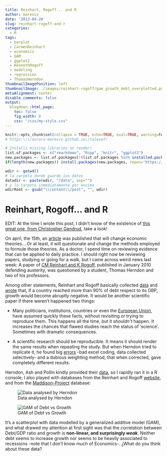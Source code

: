```yaml
---
title: Reinhart, Rogoff... and R
author: mareviv
date: '2013-04-28'
slug: reinhart-rogoff-and-r
categories:
  - R
tags:
  - barplot
  - CarmenReinhart
  - economics
  - GAM
  - ggplot2
  - KennethRogoff
  - modeling
  - regression
  - ThomasHerndon
thumbnailImagePosition: left
thumbnailImage: ./images/reinhart-rogoff/gam_growth_debt_overplotted.png
metaAlignment: center
disable_comments: false
output:
  blogdown::html_page:
    toc: false
    fig_width: 8
    css: "/css/my-style.css"
---
```


```r
knitr::opts_chunk$set(collapse = TRUE, echo=TRUE, eval=TRUE, warning=FALSE, message=FALSE, comment="  ")
# https:\/\/aurora-mareviv.github.io\/talesofr
```

```r
# Installs missing libraries on render!
list.of.packages <- c("rmarkdown", "Rcpp", "knitr", "ggplot2")
new.packages <- list.of.packages[!(list.of.packages %in% installed.packages()[,"Package"])]
if(length(new.packages)) install.packages(new.packages, repos='https://cran.rstudio.com/')
```

```r
wdir <- getwd() 
# la carpeta donde guardo los datos
datadir <- paste(wdir, "/data", sep="")
# y la carpeta inmediatamente por encima
wdirRoot <- gsub("\\content\\/post", "", wdir) 
```

# Reinhart, Rogoff... and R

EDIT: At the time I wrote this post, I didn't know of the existence of <a title="http://www.r-bloggers.com/reinhart-rogoff-everyone-makes-coding-mistakes-we-need-to-make-it-easy-to-find-them-graphing-uncertainty/" href="http://www.r-bloggers.com/reinhart-rogoff-everyone-makes-coding-mistakes-we-need-to-make-it-easy-to-find-them-graphing-uncertainty/" target="_blank" rel="noopener">this great one, from Christopher Gandrud</a>, take a look!

On april, the 15th, an <a title="abstract" href="http://www.peri.umass.edu/236/hash/31e2ff374b6377b2ddec04deaa6388b1/publication/566/" target="_blank" rel="noopener">article</a> was published that will change economic theories... Or at least, it will questionate and change the methods employed to formule those theories. As a doctor, I spend time on reviewing evidence that can be applied to daily practice. I should right now be reviewing papers, studying or going for a walk, but I came across weird news last week: A paper of <a title="rogoff" href="http://www.nber.org/papers/w15639" target="_blank" rel="noopener">CM Reinhart and K Rogoff</a>, published in January 2010 defending austerity, was questioned by a student, Thomas Herndon and two of his professors.

Among other statements, Reinhart and Rogoff basically collected <a title="http://www.ggdc.net/maddison/maddison-project/data.htm" href="http://www.ggdc.net/maddison/maddison-project/data.htm" target="_blank" rel="noopener">data</a> and <a title="book" href="http://www.reinhartandrogoff.com/data/browse-by-topic/topics/16/" target="_blank" rel="noopener">wrote</a> that, if a country reached more than 90% of debt respect to its GBP, growth would become abruptly negative. It would be another scientific paper if there weren't happened two things:  

<div class="alert alert-success">

- Many politicians, institutions, countries or even the [European Union](http://www.reuters.com/article/2013/04/17/global-economy-debt-idUSL2N0D404P20130417){target="_blank"}, have assumed quickly these facts, without revisiting or trying to reproduce them. This happens all the time, but it <em>shouldn't</em> happen. It increases the chances that flawed studies reach the status of 'science'. Sometimes with dramatic consequences.
	
- A scientific research should be reproducible. It means it should render the same results when repeating the study. But when Herndon tried to replicate it, he found big [errors](http://www.bbc.co.uk/news/magazine-22223190){target="_blank"} -bad excel coding, data collected selectively- and a dubious weighting method, that when corrected, gave completely different results.

</div>

Herndon, Ash and Pollin kindly provided their <a title="http://www.peri.umass.edu/236/hash/31e2ff374b6377b2ddec04deaa6388b1/publication/566/" href="http://www.peri.umass.edu/236/hash/31e2ff374b6377b2ddec04deaa6388b1/publication/566/" target="_blank" rel="noopener">data</a>, so I rapidly ran it in a R console; I also played with databases from the Reinhart and Rogoff <a title="http://www.reinhartandrogoff.com/data/" href="http://www.reinhartandrogoff.com/data/" target="_blank" rel="noopener">website</a>, and from the <a title="http://www.ggdc.net/maddison/maddison-project/data.htm" href="http://www.ggdc.net/maddison/maddison-project/data.htm" target="_blank" rel="noopener">Maddison-Project</a> database:

![Data analysed by Herndon](/images/reinhart-rogoff/reinhart-data-herndon1.png)

![GAM of Debt vs Growth](/images/reinhart-rogoff/gam_growth_debt_overplotted.png)

It's a scatterplot with data modelled by a generalized additive model (GAM), and what drawed my attention at first sight was that the correlation between Debt/GDP ratio and growth is **non-linear, and surprisingly *weak***. Neither debt seems to increase growth nor seems to be heavily associated to recessions -note that I don't know much of Economics-. ¿What do you think about these data?


